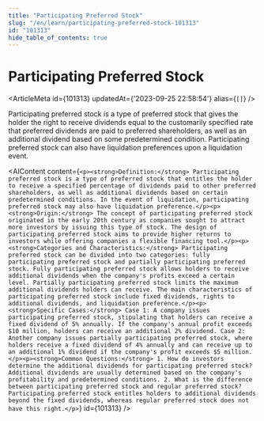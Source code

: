 ```yaml
---
title: "Participating Preferred Stock"
slug: "/en/learn/participating-preferred-stock-101313"
id: "101313"
hide_table_of_contents: true
---
```



# Participating Preferred Stock

<ArticleMeta id={101313} updatedAt={'2023-09-25 22:58:54'} alias={`[]`} />
<div className='border-solid border-b border-t-0 my-4 border-[var(--ifm-color-gray-300)]' />

Participating preferred stock is a type of preferred stock that gives the holder the right to receive dividends equal to the customarily specified rate that preferred dividends are paid to preferred shareholders, as well as an additional dividend based on some predetermined condition. Participating preferred stock can also have liquidation preferences upon a liquidation event.

<AIContent content={`<p><strong>Definition:</strong> Participating preferred stock is a type of preferred stock that entitles the holder to receive a specified percentage of dividends paid to other preferred shareholders, as well as additional dividends based on certain predetermined conditions. In the event of liquidation, participating preferred stock may also have liquidation preference.</p><p><strong>Origin:</strong> The concept of participating preferred stock originated in the early 20th century as companies sought to attract more investors by issuing this type of stock. The design of participating preferred stock aims to provide higher returns to investors while offering companies a flexible financing tool.</p><p><strong>Categories and Characteristics:</strong> Participating preferred stock can be divided into two categories: fully participating preferred stock and partially participating preferred stock. Fully participating preferred stock allows holders to receive additional dividends when the company's profits exceed a certain level. Partially participating preferred stock limits the maximum additional dividends holders can receive. The main characteristics of participating preferred stock include fixed dividends, rights to additional dividends, and liquidation preference.</p><p><strong>Specific Cases:</strong> Case 1: A company issues participating preferred stock, stipulating that holders can receive a fixed dividend of 5% annually. If the company's annual profit exceeds $10 million, holders can receive an additional 2% dividend. Case 2: Another company issues partially participating preferred stock, where holders receive a fixed dividend of 4% annually and can receive up to an additional 1% dividend if the company's profit exceeds $5 million.</p><p><strong>Common Questions:</strong> 1. How do investors determine the additional dividends for participating preferred stock? Additional dividends are usually determined based on the company's profitability and predetermined conditions. 2. What is the difference between participating preferred stock and regular preferred stock? Participating preferred stock entitles holders to additional dividends beyond the fixed dividends, whereas regular preferred stock does not have this right.</p>`} id={101313} />
